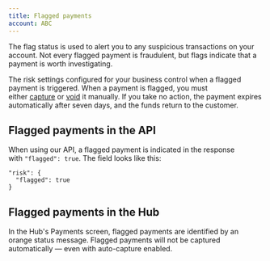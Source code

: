```yaml
---
title: Flagged payments
account: ABC
---
```



The flag status is used to alert you to any suspicious transactions on your account. Not every flagged payment is fraudulent, but flags indicate that a payment is worth investigating.

The risk settings configured for your business control when a flagged payment is triggered. When a payment is flagged, you must either [capture](/display/DOCS/Capture+a+payment) or [void](/display/DOCS/Void+a+payment) it manually. If you take no action, the payment expires automatically after seven days, and the funds return to the customer.

Flagged payments in the API
---------------------------

When using our API, a flagged payment is indicated in the response with `"flagged": true`. The field looks like this:

    "risk": {
      "flagged": true
    }

Flagged payments in the Hub
---------------------------

In the Hub's Payments screen, flagged payments are identified by an orange status message. Flagged payments will not be captured automatically — even with auto-capture enabled.




